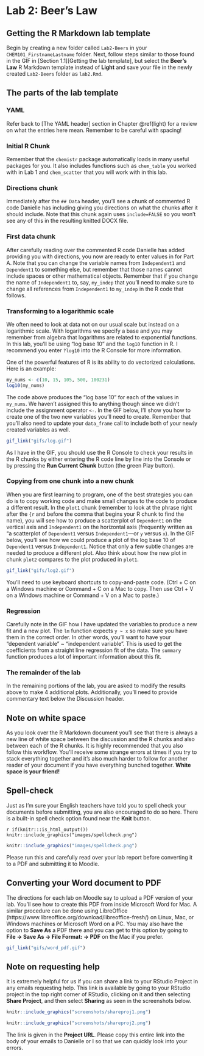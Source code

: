 # Lab 2: Beer's Law {#beers}

## Getting the R Markdown lab template

Begin by creating a new folder called `Lab2-Beers` in your `CHEM101_FirstnameLastname` folder. Next, follow steps similar to those found in the GIF in [Section 1.1][Getting the lab template], but select the **Beer's Law** R Markdown template instead of **Light** and save your file in the newly created `Lab2-Beers` folder as `lab2.Rmd`.

## The parts of the lab template

### YAML

Refer back to [The YAML header] section in Chapter \@ref(light) for a review on what the entries here mean.  Remember to be careful with spacing!

### Initial R Chunk

Remember that the `chemistr` package automatically loads in many useful packages for you.  It also includes functions such as `chem_table` you worked with in Lab 1 and `chem_scatter` that you will work with in this lab.

### Directions chunk

Immediately after the `## Data` header, you'll see a chunk of commented R code Danielle has including giving you directions on what the chunks after it should include.  Note that this chunk again uses `include=FALSE` so you won't see any of this in the resulting knitted DOCX file.

### First data chunk

After carefully reading over the commented R code Danielle has added providing you with directions, you now are ready to enter values in for Part A.  Note that you can change the variable names from `Independent1` and `Dependent1` to something else, but remember that those names cannot include spaces or other mathematical objects.  Remember that if you change the name of `Independent1` to, say, `my_indep` that you'll need to make sure to change all references from `Independent1` to `my_indep` in the R code that follows.

### Transforming to a logarithmic scale

We often need to look at data not on our usual scale but instead on a logarithmic scale.  With logarithms we specify a base and you may remember from algebra that logarithms are related to exponential functions.  In this lab, you'll be using "log base 10" and the `log10` function in R.  I recommend you enter `?log10` into the R Console for more information.

One of the powerful features of R is its ability to do vectorized calculations.  Here is an example:

```r
my_nums <- c(10, 15, 105, 500, 100231)
log10(my_nums)
```

The code above produces the "log base 10" for each of the values in `my_nums`.  We haven't assigned this to anything though since we didn't include the assignment operator `<-`.  In the GIF below, I'll show you how to create one of the two new variables you'll need to create.  Remember that you'll also need to update your `data_frame` call to include both of your newly created variables as well.

```r
gif_link("gifs/log.gif")
```

As I have in the GIF, you should use the R Console to check your results in the R chunks by either entering the R code line by line into the Console or by pressing the **Run Current Chunk** button (the green Play button).

### Copying from one chunk into a new chunk

When you are first learning to program, one of the best strategies you can do is to copy working code and make small changes to the code to produce a different result.  In the `plot1` chunk (remember to look at the phrase right after the `{r` and before the comma that begins your R chunk to find the name), you will see how to produce a scatterplot of `Dependent1` on the vertical axis and `Independent1` on the horizontal axis (frequently written as "a scatterplot of `Dependent1` versus `Independent1`---or `y` versus `x`).  In the GIF below, you'll see how we could produce a plot of the log base 10 of `Dependent1` versus `Independent1`.  Notice that only a few subtle changes are needed to produce a different plot.  Also think about how the new plot in chunk `plot2` compares to the plot produced in `plot1`.

```r
gif_link("gifs/log2.gif")
```

You'll need to use keyboard shortcuts to copy-and-paste code.  (Ctrl + C on a Windows machine or Command + C on a Mac to copy.  Then use Ctrl + V on a Windows machine or Command + V on a Mac to paste.)

### Regression

Carefully note in the GIF how I have updated the variables to produce a new fit and a new plot.  The `lm` function expects `y ~ x` so make sure you have them in the correct order.  In other words, you'll want to have your "dependent variable" ~ "independent variable". This is used to get the coefficients from a straight line regression fit of the data.  The `summary` function produces a lot of important information about this fit.

### The remainder of the lab

In the remaining portions of the lab, you are asked to modify the results above to make 4 additional plots.  Additionally, you'll need to provide commentary text below the Discussion header.

## Note on white space

As you look over the R Markdown document you'll see that there is always a new line of white space between the discussion and the R chunks and also between each of the R chunks.  It is highly recommended that you also follow this workflow.  You'll receive some strange errors at times if you try to stack everything together and it's also much harder to follow for another reader of your document if you have everything bunched together.  **White space is your friend!**

## Spell-check

Just as I'm sure your English teachers have told you to spell check your documents before submitting, you are also encouraged to do so here.  There is a built-in spell check option found near the **Knit** button.  

`r if(knitr:::is_html_output()) knitr::include_graphics("images/spellcheck.png")`

```r
knitr::include_graphics("images/spellcheck.png")
```

Please run this and carefully read over your lab report before converting it to a PDF and submitting it to Moodle.

## Converting your Word document to PDF

The directions for each lab on Moodle say to upload a PDF version of your lab.  You'll see how to create this PDF from inside Microsoft Word for Mac.  A similar procedure can be done using LibreOffice (https://www.libreoffice.org/download/libreoffice-fresh/) on Linux, Mac, or Windows machines or Microsoft Word on a PC.  You may also have the option to **Save As** a PDF there and you can get to this option by going to **File -> Save As -> File Format: -> PDF** on the Mac if you prefer.

```r
gif_link("gifs/word_pdf.gif")
```

## Note on requesting help

It is extremely helpful for us if you can share a link to your RStudio Project in any emails requesting help.  This link is available by going to your RStudio project in the top right corner of RStudio, clicking on it and then selecting **Share Project**, and then select **Sharing** as seen in the screenshots below.

```r
knitr::include_graphics("screenshots/shareproj1.png")
```

```r
knitr::include_graphics("screenshots/shareproj2.png")
```

The link is given in the **Project URL**.  Please copy this entire link into the body of your emails to Danielle or I so that we can quickly look into your errors.

